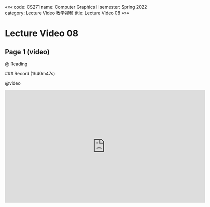 «««
code: CS271
name: Computer Graphics II
semester: Spring 2022
category: Lecture Video 教学视频
title: Lecture Video 08
»»»

# Lecture Video 08

## Page 1 (video)

@ Reading

<div class="markdown-body">
### Record (1h40m47s)
</div>

@video

<iframe src="https://sbfull.com/e/vf8fpykp25pc.html" frameborder=0 marginwidth=0 marginheight=0 scrolling=no width=640 height=360 allowfullscreen></iframe>


